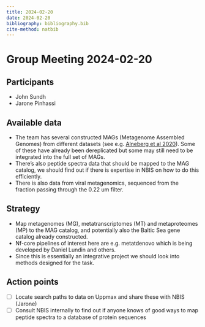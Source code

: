 ```yaml
---
title: 2024-02-20
date: 2024-02-20
bibliography: bibliography.bib
cite-method: natbib
---
```


# Group Meeting 2024-02-20

## Participants

- John Sundh
- Jarone Pinhassi

## Available data
	
- The team has several constructed MAGs (Metagenome Assembled Genomes) from different datasets (see e.g. [Alneberg et al 2020](https://www.nature.com/articles/s42003-020-0856-x)). Some of these have already been dereplicated but some may still need to be integrated into the full set of MAGs.
- There’s also peptide spectra data that should be mapped to the MAG catalog, we should find out if there is expertise in NBIS on how to do this efficiently.
- There is also data from viral metagenomics, sequenced from the fraction passing through the 0.22 um filter.

## Strategy

- Map metagenomes (MG), metatranscriptomes (MT) and metaproteomes (MP) to the MAG catalog, and potentially also the Baltic Sea gene catalog already constructed.
- Nf-core pipelines of interest here are e.g. metatdenovo which is being developed by Daniel Lundin and others.
- Since this is essentially an integrative project we should look into methods designed for the task.


## Action points

- [ ] Locate search paths to data on Uppmax and share these with NBIS (Jarone)
- [ ] Consult NBIS internally to find out if anyone knows of good ways to map peptide spectra to a database of protein sequences
